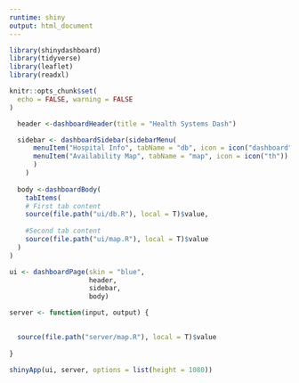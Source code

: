 ```yaml
---
runtime: shiny
output: html_document
---
```

<style type="text/css">
.main-container {
  max-width: 100%;
  margin-left: auto;
  margin-right: auto;
}
</style>
```r
library(shinydashboard)
library(tidyverse)
library(leaflet)
library(readxl)

knitr::opts_chunk$set(
  echo = FALSE, warning = FALSE
)

```

```r

  header <-dashboardHeader(title = "Health Systems Dash")

  sidebar <- dashboardSidebar(sidebarMenu(
      menuItem("Hospital Info", tabName = "db", icon = icon("dashboard")),
      menuItem("Availability Map", tabName = "map", icon = icon("th"))
      )
    )
  
  body <-dashboardBody(
    tabItems(
    # First tab content
    source(file.path("ui/db.R"), local = T)$value,
    
    #Second tab content
    source(file.path("ui/map.R"), local = T)$value
  )
)

ui <- dashboardPage(skin = "blue",
                    header,
                    sidebar,
                    body)

```

```r
server <- function(input, output) {

  
  source(file.path("server/map.R"), local = T)$value
  
}

```

```r
shinyApp(ui, server, options = list(height = 1080))
```






